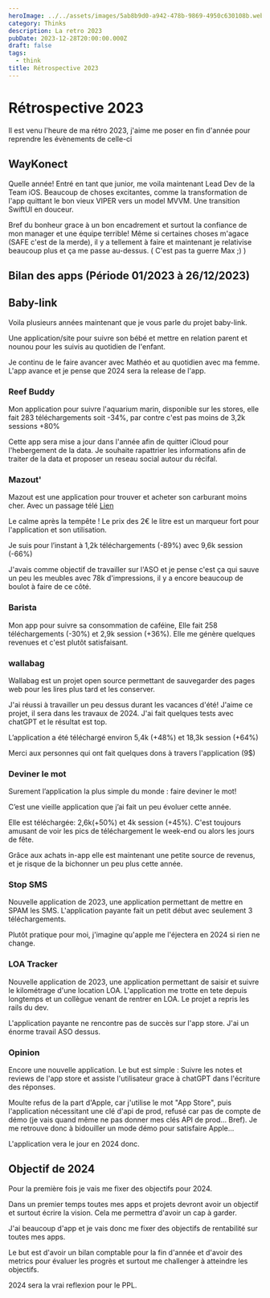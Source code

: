 ```yaml
---
heroImage: ../../assets/images/5ab8b9d0-a942-478b-9869-4950c630108b.webp
category: Thinks
description: La retro 2023
pubDate: 2023-12-28T20:00:00.000Z
draft: false
tags:
  - think
title: Rétrospective 2023
---
```


# Rétrospective 2023

Il est venu l'heure de ma rétro 2023, j'aime me poser en fin d'année pour reprendre les évènements de celle-ci

## WayKonect

Quelle année! Entré en tant que junior, me voila maintenant Lead Dev de la Team iOS. Beaucoup de choses excitantes, comme la transformation de l'app quittant le bon vieux VIPER vers un model MVVM. Une transition SwiftUI en douceur.

Bref du bonheur grace à un bon encadrement et surtout la confiance de mon manager et une équipe terrible! Même si certaines choses m'agace (SAFE c'est de la merde), il y a tellement à faire et maintenant je relativise beaucoup plus et ça me passe au-dessus. ( C'est pas ta guerre Max ;) )

## Bilan des apps (Période 01/2023 à 26/12/2023)

## Baby-link

Voila plusieurs années maintenant que je vous parle du projet baby-link.

Une application/site pour suivre son bébé et mettre en relation parent et nounou pour les suivis au quotidien de l'enfant.

Je continu de le faire avancer avec Mathéo et au quotidien avec ma femme. L'app avance et je pense que 2024 sera la release de l'app.

### Reef Buddy

Mon application pour suivre l'aquarium marin, disponible sur les stores, elle fait 283 téléchargements soit -34%, par contre c'est pas moins de 3,2k sessions +80%

Cette app sera mise a jour dans l'année afin de quitter iCloud pour l'hebergement de la data. Je souhaite rapattrier les informations afin de traiter de la data et proposer un reseau social autour du récifal.

### Mazout'

Mazout est une application pour trouver et acheter son carburant moins cher. Avec un passage télé [Lien](/posts/mazout-sur-tf1/)

Le calme après la tempête ! Le prix des 2€ le litre est un marqueur fort pour l'application et son utilisation.

Je suis pour l’instant à 1,2k téléchargements (-89%) avec 9,6k session (-66%)

J'avais comme objectif de travailler sur l'ASO et je pense c'est ça qui sauve un peu les meubles avec 78k d'impressions, il y a encore beaucoup de boulot à faire de ce côté.

### Barista

Mon app pour suivre sa consommation de caféine, Elle fait 258 téléchargements (-30%) et 2,9k session (+36%). Elle me génère quelques revenues et c'est plutôt satisfaisant.

### wallabag

Wallabag est un projet open source permettant de sauvegarder des pages web pour les lires plus tard et les conserver.

J'ai réussi à travailler un peu dessus durant les vacances d'été! J'aime ce projet, il sera dans les travaux de 2024. J'ai fait quelques tests avec chatGPT et le résultat est top.

L’application a été téléchargé environ 5,4k (+48%) et 18,3k session (+64%)

Merci aux personnes qui ont fait quelques dons à travers l'application (9$)

### Deviner le mot

Surement l’application la plus simple du monde : faire deviner le mot!

C’est une vieille application que j’ai fait un peu évoluer cette année.

Elle est téléchargée: 2,6k(+50%) et 4k session (+45%). C'est toujours amusant de voir les pics de téléchargement le week-end ou alors les jours de fête.

Grâce aux achats in-app elle est maintenant une petite source de revenus, et je risque de la bichonner un peu plus cette année.

### Stop SMS

Nouvelle application de 2023, une application permettant de mettre en SPAM les SMS.
L'application payante fait un petit début avec seulement 3 téléchargements.

Plutôt pratique pour moi, j'imagine qu'apple me l'éjectera en 2024 si rien ne change.

### LOA Tracker

Nouvelle application de 2023, une application permettant de saisir et suivre le kilométrage d'une location LOA. L'application me trotte en tete depuis longtemps et un collègue venant de rentrer en LOA. Le projet a repris les rails du dev.

L'application payante ne rencontre pas de succès sur l'app store. J'ai un énorme travail ASO dessus.

### Opinion

Encore une nouvelle application. Le but est simple : Suivre les notes et reviews de l'app store et assiste l'utilisateur grace à chatGPT dans l'écriture des réponses.

Moulte refus de la part d'Apple, car j'utilise le mot "App Store", puis l'application nécessitant une clé d'api de prod, refusé car pas de compte de démo (je vais quand même ne pas donner mes clés API de prod... Bref). Je me retrouve donc à bidouiller un mode démo pour satisfaire Apple...

L'application vera le jour en 2024 donc.

## Objectif de 2024

Pour la première fois je vais me fixer des objectifs pour 2024.

Dans un premier temps toutes mes apps et projets devront avoir un objectif et surtout écrire la vision. Cela me permettra d'avoir un cap à garder.

J'ai beaucoup d'app et je vais donc me fixer des objectifs de rentabilité sur toutes mes apps.

Le but est d'avoir un bilan comptable pour la fin d'année et d'avoir des metrics pour évaluer les progrès et surtout me challenger à atteindre les objectifs.

2024 sera la vrai reflexion pour le PPL.
